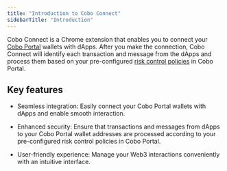 ```yaml
---
title: "Introduction to Cobo Connect"
sidebarTitle: "Introduction"
---
```

Cobo Connect is a Chrome extension that enables you to connect your [Cobo Portal](/en/portal/introduction) wallets with dApps. After you make the connection, Cobo Connect will identify each transaction and message from the dApps and process them based on your pre-configured [risk control policies](/en/portal/risk-controls/introduction) in Cobo Portal.

## Key features

- Seamless integration: Easily connect your Cobo Portal wallets with dApps and enable smooth interaction.

- Enhanced security: Ensure that transactions and messages from dApps to your Cobo Portal wallet addresses are processed according to your pre-configured risk control policies in Cobo Portal.

- User-friendly experience: Manage your Web3 interactions conveniently with an intuitive interface.
